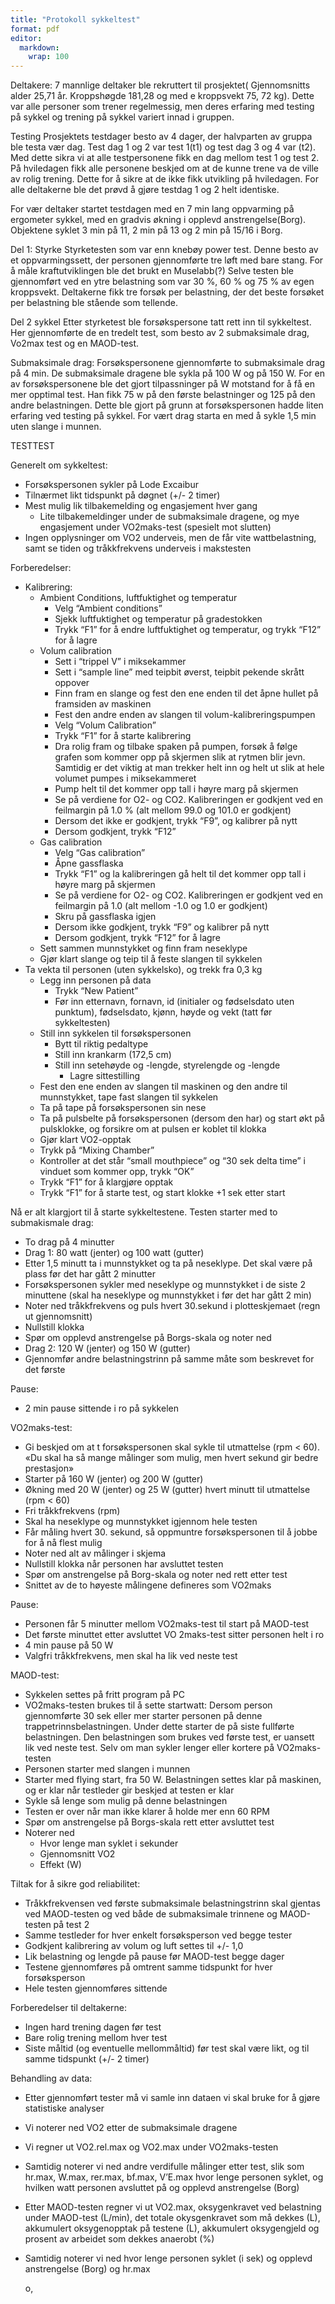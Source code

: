 ```yaml
---
title: "Protokoll sykkeltest"
format: pdf
editor: 
  markdown: 
    wrap: 100
---
```




Deltakere:
7 mannlige deltaker ble rekruttert til prosjektet( Gjennomsnitts alder 25,71 år. Kroppshøgde 181,28 og med e kroppsvekt 75, 72 kg). Dette var alle personer som trener regelmessig, men deres erfaring med testing på sykkel og trening på sykkel variert innad i gruppen. 

Testing
Prosjektets testdager besto av 4 dager, der halvparten av gruppa ble testa vær dag. Test dag 1 og 2 var test 1(t1) og test dag 3 og 4 var (t2). Med dette sikra vi at alle testpersonene fikk en dag mellom test 1 og test 2. På hviledagen fikk alle personene beskjed om at de kunne trene va de ville av rolig trening. Dette for å sikre at de ikke fikk utvikling på hviledagen. For alle deltakerne ble det prøvd å gjøre testdag 1 og 2 helt identiske.

For vær deltaker startet testdagen med en 7 min lang oppvarming på ergometer sykkel, med en gradvis økning i opplevd anstrengelse(Borg). Objektene syklet 3 min på 11, 2 min på 13 og 2 min på 15/16 i Borg. 

Del 1: Styrke
Styrketesten som var enn knebøy power test. Denne besto av et oppvarmingssett, der personen gjennomførte tre løft med bare stang. For å måle kraftutviklingen ble det brukt en Muselabb(?) Selve testen ble gjennomført ved en ytre belastning som var 30 %, 60 % og 75 % av egen kroppsvekt.  Deltakerne fikk tre forsøk per belastning, der det beste forsøket per belastning ble stående som tellende.  

Del 2 sykkel
Etter styrketest ble forsøkspersone tatt rett inn til sykkeltest. Her gjennomførte de en tredelt test, som besto av 2 submaksimale drag, Vo2max test og en MAOD-test. 

Submaksimale drag:
Forsøkspersonene gjennomførte to submaksimale drag på 4 min. De submaksimale dragene ble sykla på 100 W og på 150 W. For en av forsøkspersonene ble det gjort tilpassninger på W motstand for å få en mer opptimal test. Han fikk 75 w på den første belastninger og 125 på den andre belastningen. Dette ble gjort på grunn at forsøkspersonen hadde liten erfaring ved testing på sykkel. For vært drag starta en med å sykle 1,5 min uten slange i munnen.


TESTTEST



Generelt om sykkeltest:

-   Forsøkspersonen sykler på Lode Excaibur
-   Tilnærmet likt tidspunkt på døgnet (+/- 2 timer)
-   Mest mulig lik tilbakemelding og engasjement hver gang
    -   Lite tilbakemeldinger under de submaksimale dragene, og mye engasjement under VO2maks-test
        (spesielt mot slutten)
-   Ingen opplysninger om VO2 underveis, men de får vite wattbelastning, samt se tiden og
    tråkkfrekvens underveis i makstesten

Forberedelser:

-   Kalibrering:
    -   Ambient Conditions, luftfuktighet og temperatur
        -   Velg "Ambient conditions"
        -   Sjekk luftfuktighet og temperatur på gradestokken
        -   Trykk "F1" for å endre luftfuktighet og temperatur, og trykk "F12" for å lagre
    -   Volum calibration
        -   Sett i "trippel V" i miksekammer
        -   Sett i "sample line" med teipbit øverst, teipbit pekende skrått oppover
        -   Finn fram en slange og fest den ene enden til det åpne hullet på framsiden av maskinen
        -   Fest den andre enden av slangen til volum-kalibreringspumpen
        -   Velg "Volum Calibration"
        -   Trykk "F1" for å starte kalibrering
        -   Dra rolig fram og tilbake spaken på pumpen, forsøk å følge grafen som kommer opp på
            skjermen slik at rytmen blir jevn. Samtidig er det viktig at man trekker helt inn og
            helt ut slik at hele volumet pumpes i miksekammeret
        -   Pump helt til det kommer opp tall i høyre marg på skjermen
        -   Se på verdiene for O2- og CO2. Kalibreringen er godkjent ved en feilmargin på 1.0 % (alt
            mellom 99.0 og 101.0 er godkjent)
        -   Dersom det ikke er godkjent, trykk "F9", og kalibrer på nytt
        -   Dersom godkjent, trykk "F12"
    -   Gas calibration
        -   Velg "Gas calibration"
        -   Åpne gassflaska
        -   Trykk "F1" og la kalibreringen gå helt til det kommer opp tall i høyre marg på skjermen
        -   Se på verdiene for O2- og CO2. Kalibreringen er godkjent ved en feilmargin på 1.0 (alt
            mellom -1.0 og 1.0 er godkjent)
        -   Skru på gassflaska igjen
        -   Dersom ikke godkjent, trykk "F9" og kalibrer på nytt
        -   Dersom godkjent, trykk "F12" for å lagre
    -   Sett sammen munnstykket og finn fram neseklype
    -   Gjør klart slange og teip til å feste slangen til sykkelen
-   Ta vekta til personen (uten sykkelsko), og trekk fra 0,3 kg
    -   Legg inn personen på data
        -   Trykk "New Patient"
        -   Før inn etternavn, fornavn, id (initialer og fødselsdato uten punktum), fødselsdato,
            kjønn, høyde og vekt (tatt før sykkeltesten)
    -   Still inn sykkelen til forsøkspersonen
        -   Bytt til riktig pedaltype
        -   Still inn krankarm (172,5 cm)
        -   Still inn setehøyde og -lengde, styrelengde og -lengde
            -   Lagre sittestilling
    -   Fest den ene enden av slangen til maskinen og den andre til munnstykket, tape fast slangen
        til sykkelen
    -   Ta på tape på forsøkspersonen sin nese
    -   Ta på pulsbelte på forsøkspersonen (dersom den har) og start økt på pulsklokke, og forsikre
        om at pulsen er koblet til klokka
    -   Gjør klart VO2-opptak
    -   Trykk på "Mixing Chamber"
    -   Kontroller at det står "small mouthpiece" og "30 sek delta time" i vinduet som kommer opp,
        trykk "OK"
    -   Trykk "F1" for å klargjøre opptak
    -   Trykk "F1" for å starte test, og start klokke +1 sek etter start

Nå er alt klargjort til å starte sykkeltestene. Testen starter med to submakismale drag:

-   To drag på 4 minutter
-   Drag 1: 80 watt (jenter) og 100 watt (gutter)
-   Etter 1,5 minutt ta i munnstykket og ta på neseklype. Det skal være på plass før det har gått 2
    minutter
-   Forsøkspersonen sykler med neseklype og munnstykket i de siste 2 minuttene (skal ha neseklype og
    munnstykket i før det har gått 2 min)
-   Noter ned tråkkfrekvens og puls hvert 30.sekund i plotteskjemaet (regn ut gjennomsnitt)
-   Nullstill klokka
-   Spør om opplevd anstrengelse på Borgs-skala og noter ned
-   Drag 2: 120 W (jenter) og 150 W (gutter)
-   Gjennomfør andre belastningstrinn på samme måte som beskrevet for det første

Pause:

-   2 min pause sittende i ro på sykkelen

VO2maks-test:

-   Gi beskjed om at t forsøkspersonen skal sykle til utmattelse (rpm \< 60). «Du skal ha så mange
    målinger som mulig, men hvert sekund gir bedre prestasjon»
-   Starter på 160 W (jenter) og 200 W (gutter)
-   Økning med 20 W (jenter) og 25 W (gutter) hvert minutt til utmattelse (rpm \< 60)
-   Fri tråkkfrekvens (rpm)
-   Skal ha neseklype og munnstykket igjennom hele testen
-   Får måling hvert 30. sekund, så oppmuntre forsøkspersonen til å jobbe for å nå flest mulig
-   Noter ned alt av målinger i skjema
-   Nullstill klokka når personen har avsluttet testen
-   Spør om anstrengelse på Borg-skala og noter ned rett etter test
-   Snittet av de to høyeste målingene defineres som VO2maks

Pause:

-   Personen får 5 minutter mellom VO2maks-test til start på MAOD-test
-   Det første minuttet etter avsluttet VO 2maks-test sitter personen helt i ro
-   4 min pause på 50 W
-   Valgfri tråkkfrekvens, men skal ha lik ved neste test

MAOD-test:

-   Sykkelen settes på fritt program på PC
-   VO2maks-testen brukes til å sette startwatt: Dersom person gjennomførte 30 sek eller mer starter
    personen på denne trappetrinnsbelastningen. Under dette starter de på siste fullførte
    belastningen. Den belastningen som brukes ved første test, er uansett lik ved neste test. Selv
    om man sykler lenger eller kortere på VO2maks-testen
-   Personen starter med slangen i munnen
-   Starter med flying start, fra 50 W. Belastningen settes klar på maskinen, og er klar når
    testleder gir beskjed at testen er klar
-   Sykle så lenge som mulig på denne belastningen
-   Testen er over når man ikke klarer å holde mer enn 60 RPM
-   Spør om anstrengelse på Borgs-skala rett etter avsluttet test
-   Noterer ned
    -   Hvor lenge man syklet i sekunder
    -   Gjennomsnitt VO2
    -   Effekt (W)

Tiltak for å sikre god reliabilitet:

-   Tråkkfrekvensen ved første submaksimale belastningstrinn skal gjentas ved MAOD-testen og ved
    både de submaksimale trinnene og MAOD-testen på test 2
-   Samme testleder for hver enkelt forsøksperson ved begge tester
-   Godkjent kalibrering av volum og luft settes til +/- 1,0
-   Lik belastning og lengde på pause før MAOD-test begge dager
-   Testene gjennomføres på omtrent samme tidspunkt for hver forsøksperson
-   Hele testen gjennomføres sittende

Forberedelser til deltakerne:

-   Ingen hard trening dagen før test
-   Bare rolig trening mellom hver test
-   Siste måltid (og eventuelle mellommåltid) før test skal være likt, og til samme tidspunkt (+/- 2
    timer)

Behandling av data:

-   Etter gjennomført tester må vi samle inn dataen vi skal bruke for å gjøre statistiske analyser
-   Vi noterer ned VO2 etter de submaksimale dragene
-   Vi regner ut VO2.rel.max og VO2.max under VO2maks-testen
-   Samtidig noterer vi ned andre verdifulle målinger etter test, slik som hr.max, W.max, rer.max,
    bf.max, V'E.max hvor lenge personen syklet, og hvilken watt personen avsluttet på og opplevd
    anstrengelse (Borg)
-   Etter MAOD-testen regner vi ut VO2.max, oksygenkravet ved belastning under MAOD-test (L/min),
    det totale okysgenkravet som må dekkes (L), akkumulert oksygenopptak på testene (L), akkumulert
    oksygengjeld og prosent av arbeidet som dekkes anaerobt (%)
-   Samtidig noterer vi ned hvor lenge personen syklet (i sek) og opplevd anstrengelse (Borg) og
    hr.max
    
    o,
